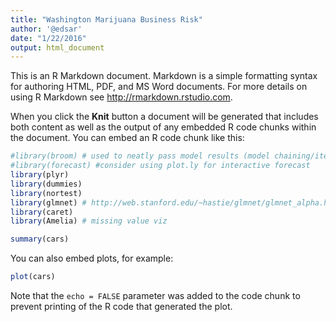 ```yaml
---
title: "Washington Marijuana Business Risk"
author: '@edsar'
date: "1/22/2016"
output: html_document
---
```


This is an R Markdown document. Markdown is a simple formatting syntax for authoring HTML, PDF, and MS Word documents. For more details on using R Markdown see <http://rmarkdown.rstudio.com>.

When you click the **Knit** button a document will be generated that includes both content as well as the output of any embedded R code chunks within the document. You can embed an R code chunk like this:

```r
#library(broom) # used to neatly pass model results (model chaining/iteration)
#library(forecast) #consider using plot.ly for interactive forecast
library(plyr)
library(dummies)
library(nortest)
library(glmnet) # http://web.stanford.edu/~hastie/glmnet/glmnet_alpha.html
library(caret)
library(Amelia) # missing value viz
```

```r
summary(cars)
```

You can also embed plots, for example:

```r
plot(cars)
```

Note that the `echo = FALSE` parameter was added to the code chunk to prevent printing of the R code that generated the plot.

